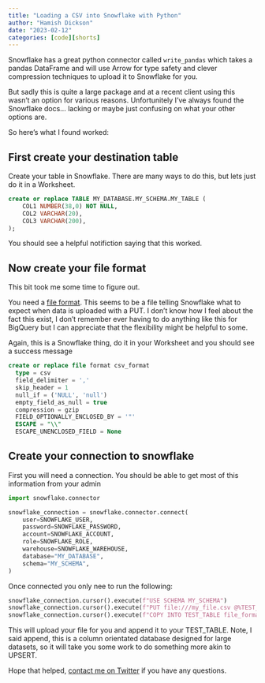 ```yaml
---
title: "Loading a CSV into Snowflake with Python"
author: "Hamish Dickson"
date: "2023-02-12"
categories: [code][shorts]
---
```


Snowflake has a great python connector called `write_pandas` which takes a pandas DataFrame and will use Arrow for type safety and clever compression techniques to upload it to Snowflake for you.

But sadly this is quite a large package and at a recent client using this wasn't an option for various reasons. Unfortunitely I've always found the Snowflake docs... lacking or maybe just confusing on what your other options are.

So here's what I found worked:

## First create your destination table

Create your table in Snowflake. There are many ways to do this, but lets just do it in a Worksheet. 

```sql
create or replace TABLE MY_DATABASE.MY_SCHEMA.MY_TABLE (
	COL1 NUMBER(38,0) NOT NULL,
	COL2 VARCHAR(20),
	COL3 VARCHAR(200),
);
```

You should see a helpful notifiction saying that this worked.

## Now create your file format

This bit took me some time to figure out.

You need a [file format](https://docs.snowflake.com/en/sql-reference/sql/create-file-format.html). This seems to be a file telling Snowflake what to expect when data is uploaded with a PUT. I don't know how I feel about the fact this exist, I don't remember ever having to do anything like this for BigQuery but I can appreciate that the flexibility might be helpful to some.

Again, this is a Snowflake thing, do it in your Worksheet and you should see a success message

```sql
create or replace file format csv_format
  type = csv
  field_delimiter = ','
  skip_header = 1
  null_if = ('NULL', 'null')
  empty_field_as_null = true
  compression = gzip
  FIELD_OPTIONALLY_ENCLOSED_BY = '"'
  ESCAPE = "\\"
  ESCAPE_UNENCLOSED_FIELD = None
```

## Create your connection to snowflake

First you will need a connection. You should be able to get most of this information from your admin

```python
import snowflake.connector

snowflake_connection = snowflake.connector.connect(
    user=SNOWFLAKE_USER,
    password=SNOWFLAKE_PASSWORD,
    account=SNOWFLAKE_ACCOUNT,
    role=SNOWFLAKE_ROLE,
    warehouse=SNOWFLAKE_WAREHOUSE,
    database="MY_DATABASE",
    schema="MY_SCHEMA",
)
```

Once connected you only nee to run the following:

```python
snowflake_connection.cursor().execute(f"USE SCHEMA MY_SCHEMA")
snowflake_connection.cursor().execute(f"PUT file:///my_file.csv @%TEST_TABLE")
snowflake_connection.cursor().execute(f"COPY INTO TEST_TABLE file_format=(format_name = 'csv_format')")
```

This will upload your file for you and append it to your TEST_TABLE. Note, I said append, this is a column orientated database designed for large datasets, so it will take you some work to do something more akin to UPSERT.

Hope that helped, [contact me on Twitter](https://twitter.com/_mishy) if you have any questions.